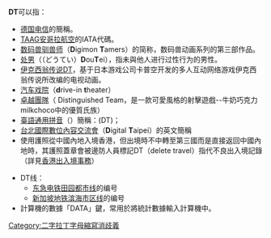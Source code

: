 '''DT'''可以指：
*[[德国电信|德国电信]]的簡稱。
*[[TAAG安哥拉航空|TAAG安哥拉航空]]的IATA代碼。
*[[数码兽驯兽师|数码兽驯兽师]]（'''D'''igimon '''T'''amers）的简称，数码兽动画系列的第三部作品。
*[[处男|处男]]（{{jpn|j=童貞}}（どうてい）'''D'''ou'''T'''ei），指未與他人进行过性行为的男性。
*[[IXION_SAGA_DT|伊克西翁传说DT]]，基于日本游戏公司卡普空开发的多人互动网络游戏伊克西翁传说所改编的电视动画。
*[[汽车戏院|汽车戏院]]（'''d'''rive-in '''t'''heater）
*[[卓越團隊|卓越團隊]]（ Distinguished Team，是一款可愛風格的射擊遊戲--牛奶巧克力 milkchoco中的優質氏族）
*[[臺語通用拼音|臺語通用拼音]]（{{lang|en|Dāi-ghî tōng-iōng pīng-im}}）簡稱：(DT)；
*[[台北國際數位內容交流會|台北國際數位內容交流會]]（'''D'''igital '''T'''aipei）的英文簡稱
*使用護照從中國內地入境香港，但出境時不中轉至第三國而是直接返回中國內地時，其護照蓋章會被邊防人員標記DT（delete travel）指代不良出入境記錄（詳見[[香港出入境事務|香港出入境事務]]）
{{線路名消歧義}}
* DT线：
** [[东急电铁|东急电铁]][[田园都市线|田园都市线]]的编号
** [[新加坡地铁滨海市区线|新加坡地铁滨海市区线]]的编号
*計算機的數據「DATA」鍵，常用於將統計數據輸入計算機中。
{{disambig}}
[[Category:二字拉丁字母縮寫消歧義|Category:二字拉丁字母縮寫消歧義]]